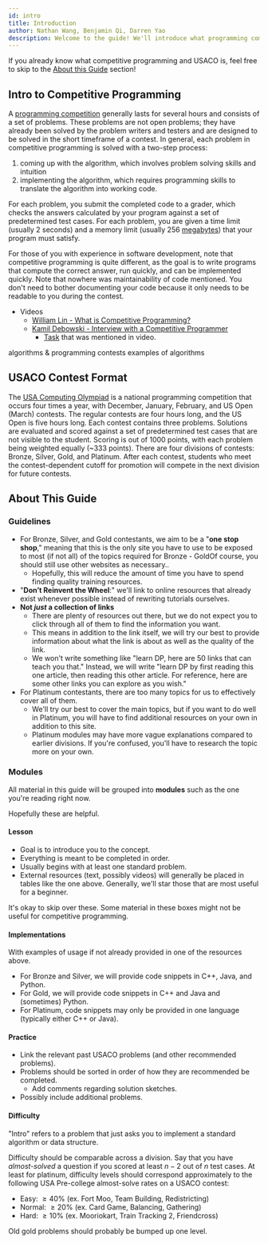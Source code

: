 ```yaml
---
id: intro
title: Introduction
author: Nathan Wang, Benjamin Qi, Darren Yao
description: Welcome to the guide! We'll introduce what programming competitions are and how this guide is organized.
---
```


If you already know what competitive programming and USACO is, feel free to skip to the [About this Guide](#about-this-guide) section!

## Intro to Competitive Programming

A [programming competition](https://en.wikipedia.org/wiki/Competitive_programming) generally lasts for several hours and consists of a set of problems. These problems are not open problems; they have already been solved by the problem writers and testers and are designed to be solved in the short timeframe of a contest. In general, each problem in competitive programming is solved with a two-step process: 

 1. coming up with the algorithm, which involves problem solving skills and intuition
 2. implementing the algorithm, which requires programming skills to translate the algorithm into working code.

For each problem, you submit the completed code to a grader, which checks the answers calculated by your program against a set of predetermined test cases. For each problem, you are given a time limit (usually 2 seconds) and a memory limit (usually 256 [megabytes](https://en.wikipedia.org/wiki/Megabyte)) that your program must satisfy.

For those of you with experience in software development, note that competitive programming is quite different, as the goal is to write programs that compute the correct answer, run quickly, and can be implemented quickly. Note that nowhere was maintainability of code mentioned. You don't need to bother documenting your code because it only needs to be readable to you during the contest.

<optional-content title="More Information">

 - Videos
   - [William Lin - What is Competitive Programming?](https://www.youtube.com/watch?time_continue=1&v=ueNT-w7Oluw)
   - [Kamil Debowski - Interview with a Competitive Programmer](https://www.youtube.com/watch?v=F4rykKLcduI)
     - [Task](https://open.kattis.com/contests/mcpc19open/problems/basketballoneonone) that was mentioned in video.

<resources embedded title="Additional Reading">
   <resource source="CPH" title="1 - Introduction" starred>algorithms & programming contests</resource>
   <resource source="PAPS" title="1 - Algorithms & Problems">examples of algorithms</resource>
</resources>

</optional-content>

## USACO Contest Format

The [USA Computing Olympiad](http://www.usaco.org/index.php?page=contests) is a national programming competition that occurs four times a year, with December, January, February, and US Open (March) contests. The regular contests are four hours long, and the US Open is five hours long. Each contest contains three problems. Solutions are evaluated and scored against a set of predetermined test cases that are not visible to the student. Scoring is out of 1000 points, with each problem being weighted equally (\~333 points). There are four divisions of contests: Bronze, Silver, Gold, and Platinum. After each contest, students who meet the contest-dependent cutoff for promotion will compete in the next division for future contests.

## About This Guide

### Guidelines

 - For Bronze, Silver, and Gold contestants, we aim to be a "**one stop shop**," meaning that this is the only site you have to use to be exposed to most (if not all) of the topics required for Bronze - Gold<Asterisk>Of course, you should still use other websites as necessary.</Asterisk>.
   - Hopefully, this will reduce the amount of time you have to spend finding quality training resources.
 - "**Don’t Reinvent the Wheel**:" we'll link to online resources that already exist whenever possible instead of rewriting tutorials ourselves.
 - **Not *just* a collection of links**
   - There are plenty of resources out there, but we do not expect you to click through all of them to find the information you want. 
   - This means in addition to the link itself, we will try our best to provide information about what the link is about as well as the quality of the link.
   - We won't write something like "learn DP, here are 50 links that can teach you that." Instead, we will write "learn DP by first reading this one article, then reading this other article. For reference, here are some other links you can explore as you wish."
 - For Platinum contestants, there are too many topics for us to effectively cover all of them. 
   - We'll try our best to cover the main topics, but if you want to do well in Platinum, you will have to find additional resources on your own in addition to this site.
   - Platinum modules may have more vague explanations compared to earlier divisions. If you're confused, you'll have to research the topic more on your own.

### Modules

All material in this guide will be grouped into **modules** such as the one you're reading right now.

<info-block title="Pro Tip">

Hopefully these are helpful.

</info-block>

#### Lesson

  - Goal is to introduce you to the concept.
  - Everything is meant to be completed in order.
  - Usually begins with at least one standard problem.
  - External resources (text, possibly videos) will generally be placed in tables like the one above. Generally, we'll star those that are most useful for a beginner.

<optional-content title="Optional Content">

It's okay to skip over these. Some material in these boxes might not be useful for competitive programming.

</optional-content>

#### Implementations

With examples of usage if not already provided in one of the resources above.

  - For Bronze and Silver, we will provide code snippets in C++, Java, and Python.
  - For Gold, we will provide code snippets in C++ and Java and (sometimes) Python.
  - For Platinum, code snippets may only be provided in one language (typically either C++ or Java).

#### Practice

  - Link the relevant past USACO problems (and other recommended problems). 
  - Problems should be sorted in order of how they are recommended be completed. 
    - Add comments regarding solution sketches.
  - Possibly include additional problems.

#### Difficulty

"Intro" refers to a problem that just asks you to implement a standard algorithm or data structure.

Difficulty should be comparable across a division. Say that you have *almost-solved* a question if you scored at least $n-2$ out of $n$ test cases. At least for platinum, difficulty levels should correspond approximately to the following USA Pre-college almost-solve rates on a USACO contest:

  - Easy: $\ge 40\%$ (ex. Fort Moo, Team Building, Redistricting)
  - Normal: $\ge 20\%$ (ex. Card Game, Balancing, Gathering)
  - Hard: $\ge 10\%$ (ex. Mooriokart, Train Tracking 2, Friendcross)

Old gold problems should probably be bumped up one level.